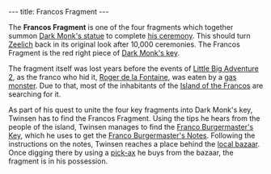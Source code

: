---
title: Francos Fragment
---

{{twinsunica import}}{{Infobox Item
 |image=Francos_fragment.png
 |type=component
 |critical=yes
 |magical=no
 |unique=no
 |lba1=
 |lba2=yes
 |upgrades=yes
 |rowposition=2
 |columnposition=7
 |effect=none
 |effectamount=
 |purpose=
 |combattype=none
 |powerlevel=none
 |rate=none
 |range=none
 |damage=none
}}

The '''Francos Fragment''' is one of the four fragments which together summon [[Dark Monk's statue]] to complete [[Dark Monk's prophecy|his ceremony]]. This should turn [[Zeelich]] back in its original look after 10,000 ceremonies. The Francos Fragment is the red right piece of [[Dark Monk's key]].

The fragment itself was lost years before the events of [[Little Big Adventure 2]], as the franco who hid it, [[Roger de la Fontaine]], was eaten by a [[gas monster]]. Due to that, most of the inhabitants of the [[Island of the Francos]] are searching for it.

As part of his quest to unite the four key fragments into Dark Monk's key, Twinsen has to find the Francos Fragment. Using the tips he hears from the people of the island, Twinsen manages to find the [[Franco Burgermaster's Key]], which he uses to get the [[Franco Burgermaster's Notes]]. Following the instructions on the notes, Twinsen reaches a place behind the [[Francos Island bazaar|local bazaar]]. Once digging there by using a [[pick-ax]] he buys from the bazaar, the fragment is in his possession.